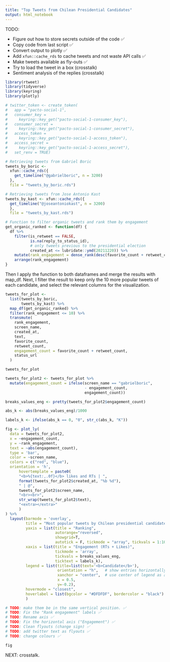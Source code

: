 ```yaml
---
title: "Top Tweets from Chilean Presidential Candidates"
output: html_notebook
---
```


TODO:

-   Figure out how to store secrets outside of the code ✅
-   Copy code from last script ✅
-   Convert output to plotly ✅
-   Add `xfun::cache_rds` to cache tweets and not waste API calls ✅
-   Make tweets available as fly-outs ✅
-   Try to load the tweet in a box (crosstalk)
-   Sentiment analysis of the replies (crosstalk)

```r
library(rtweet)
library(tidyverse)
library(keyring)
library(plotly)

# twitter_token <- create_token(
#   app = "pacto-social-1",
#   consumer_key = 
#     keyring::key_get("pacto-social-1-consumer_key"),
#   consumer_secret = 
#     keyring::key_get("pacto-social-1-consumer_secret"),
#   access_token = 
#     keyring::key_get("pacto-social-1-access_token"),
#   access_secret =
#     keyring::key_get("pacto-social-1-access_secret"),
#   set_renv = TRUE)
```

```r
# Retrieving tweets from Gabriel Boric
tweets_by_boric <-
  xfun::cache_rds({
    get_timeline("@gabrielboric", n = 3200)
  },
  file = "tweets_by_boric.rds")

# Retrieving tweets from Jose Antonio Kast
tweets_by_kast <- xfun::cache_rds({
  get_timeline("@joseantoniokast", n = 3200)
  },
  file = "tweets_by_kast.rds")
```

```r
# Function to filter organic tweets and rank them by engagement
get_organic_ranked <- function(df) {
  df %>%
    filter(is_retweet == FALSE,
           is.na(reply_to_status_id),
           # only tweets previous to the presidential election
           created_at <= lubridate::ymd(20211220)) %>%
    mutate(rank_engagement = dense_rank(desc(favorite_count + retweet_count))) %>%
    arrange(rank_engagement)
}
```

Then I apply the function to both dataframes and merge the results with map_df. Next, I filter the result to keep only the 10 more popular tweets of each candidate, and select the relevant columns for the visualization.

```r
tweets_for_plot <-
  list(tweets_by_boric,
       tweets_by_kast) %>%
  map_df(get_organic_ranked) %>%
  filter(rank_engagement <= 10) %>%
  transmute(
    rank_engagement,
    screen_name,
    created_at,
    text,
    favorite_count,
    retweet_count,
    engagement_count = favorite_count + retweet_count,
    status_url
  )

tweets_for_plot
```

```r
tweets_for_plot2 <- tweets_for_plot %>% 
  mutate(engagement_count = ifelse(screen_name == "gabrielboric",
                                   - engagement_count,
                                   engagement_count))

breaks_values_eng <- pretty(tweets_for_plot2$engagement_count)

abs_k <- abs(breaks_values_eng)/1000

labels_k <- ifelse(abs_k == 0, "0", str_c(abs_k, "K"))
```

```r
fig <- plot_ly(
  data = tweets_for_plot2,
  x = ~engagement_count,
  y = ~rank_engagement,
  text = ~abs(engagement_count),
  type = 'bar',
  color = ~screen_name,
  colors = c("red", "blue"),
  orientation = 'h',
      hovertemplate = paste0(
      "<b>%{text:,.0f}</b> likes and RTs | ",
      format(tweets_for_plot2$created_at, "%b %d"),
      " | @",
      tweets_for_plot2$screen_name,
      "<br><br>",
      str_wrap(tweets_for_plot2$text),
      "<extra></extra>"
      )
) %>% 
  layout(barmode = 'overlay',
         title = "Most popular tweets by Chilean presidential candidates",
         yaxis = list(title = "Ranking",
                      autorange="reversed",
                      showgrid=T,
                      autotick = F, tickmode = "array", tickvals = 1:10),
         xaxis = list(title = "Engagement (RTs + Likes)",
                      tickmode = 'array',
                      tickvals = breaks_values_eng,
                      ticktext = labels_k),
         legend = list(title=list(text='<b>Candidate</b>'),
                       orientation = "h",   # show entries horizontally
                       xanchor = "center",  # use center of legend as anchor
                       x = 0.5,
                       y=-0.2),
         hovermode = "closest",
         hoverlabel = list(bgcolor = "#DFDFDF", bordercolor = "black")
         )

# TODO: make them be in the same vertical position. ✅
# TODO: Fix the "Rank engagement" labels ✅
# TODO: Rename axis ✅
# TODO: Fix the horizontal axis ("Engagement") ✅
# TODO: Clean flyouts (change sign) ✅
# TODO: add twitter text as flyouts ✅ 
# TODO: change colours ✅

fig
```

NEXT: crosstalk.
